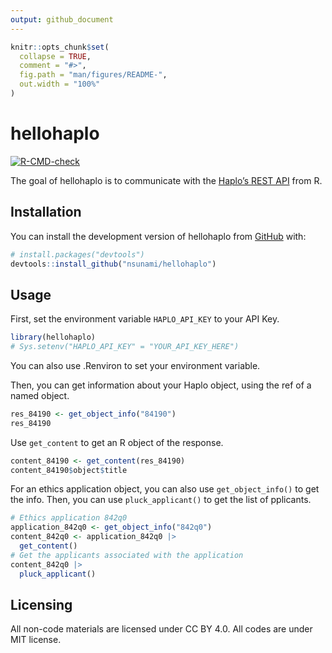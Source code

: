 ```yaml
---
output: github_document
---
```


<!-- README.md is generated from README.Rmd. Please edit that file -->

```r
knitr::opts_chunk$set(
  collapse = TRUE,
  comment = "#>",
  fig.path = "man/figures/README-",
  out.width = "100%"
)
```

# hellohaplo

<!-- badges: start -->
[![R-CMD-check](https://github.com/nsunami/hellohaplo/actions/workflows/R-CMD-check.yaml/badge.svg)](https://github.com/nsunami/hellohaplo/actions/workflows/R-CMD-check.yaml)
<!-- badges: end -->

The goal of hellohaplo is to communicate with the [Haplo's REST API](https://docs.haplo.org/rest-api) from R.


## Installation

You can install the development version of hellohaplo from [GitHub](https://github.com/) with:

``` r
# install.packages("devtools")
devtools::install_github("nsunami/hellohaplo")
```

## Usage

First, set the environment variable `HAPLO_API_KEY` to your API Key.

```r
library(hellohaplo)
# Sys.setenv("HAPLO_API_KEY" = "YOUR_API_KEY_HERE")
```

You can also use .Renviron to set your environment variable.

Then, you can get information about your Haplo object, using the ref of a named object.

```r
res_84190 <- get_object_info("84190")
res_84190
```

Use `get_content` to get an R object of the response. 

```r
content_84190 <- get_content(res_84190)
content_84190$object$title
```

For an ethics application object, you can also use `get_object_info()` to get the info. Then, you can use `pluck_applicant()` to get the list of pplicants.


```r
# Ethics application 842q0
application_842q0 <- get_object_info("842q0")
content_842q0 <- application_842q0 |>
  get_content()
# Get the applicants associated with the application
content_842q0 |> 
  pluck_applicant()
```

## Licensing

All non-code materials are licensed under CC BY 4.0. All codes are under MIT license. 
